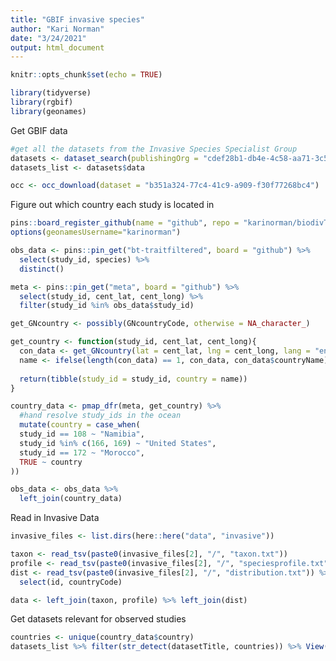 ```yaml
---
title: "GBIF invasive species"
author: "Kari Norman"
date: "3/24/2021"
output: html_document
---
```


```r
knitr::opts_chunk$set(echo = TRUE)
```

```r
library(tidyverse)
library(rgbif)
library(geonames)
```

Get GBIF data
```r
#get all the datasets from the Invasive Species Specialist Group
datasets <- dataset_search(publishingOrg = "cdef28b1-db4e-4c58-aa71-3c5238c2d0b5", limit = 300)
datasets_list <- datasets$data

occ <- occ_download(dataset = "b351a324-77c4-41c9-a909-f30f77268bc4")
```

Figure out which country each study is located in 
```r
pins::board_register_github(name = "github", repo = "karinorman/biodivTS_data", branch = "master")
options(geonamesUsername="karinorman")

obs_data <- pins::pin_get("bt-traitfiltered", board = "github") %>%
  select(study_id, species) %>%
  distinct()

meta <- pins::pin_get("meta", board = "github") %>%
  select(study_id, cent_lat, cent_long) %>%
  filter(study_id %in% obs_data$study_id)

get_GNcountry <- possibly(GNcountryCode, otherwise = NA_character_)

get_country <- function(study_id, cent_lat, cent_long){
  con_data <- get_GNcountry(lat = cent_lat, lng = cent_long, lang = "en", radius = 50)
  name <- ifelse(length(con_data) == 1, con_data, con_data$countryName)
  
  return(tibble(study_id = study_id, country = name))
}

country_data <- pmap_dfr(meta, get_country) %>%
  #hand resolve study_ids in the ocean
  mutate(country = case_when(
  study_id == 108 ~ "Namibia", 
  study_id %in% c(166, 169) ~ "United States", 
  study_id == 172 ~ "Morocco", 
  TRUE ~ country
)) 

obs_data <- obs_data %>%
  left_join(country_data)
```

Read in Invasive Data
```r
invasive_files <- list.dirs(here::here("data", "invasive"))

taxon <- read_tsv(paste0(invasive_files[2], "/", "taxon.txt"))
profile <- read_tsv(paste0(invasive_files[2], "/", "speciesprofile.txt"))
dist <- read_tsv(paste0(invasive_files[2], "/", "distribution.txt")) %>%
  select(id, countryCode)

data <- left_join(taxon, profile) %>% left_join(dist)

```


Get datasets relevant for observed studies
```r
countries <- unique(country_data$country)
datasets_list %>% filter(str_detect(datasetTitle, countries)) %>% View()


```

